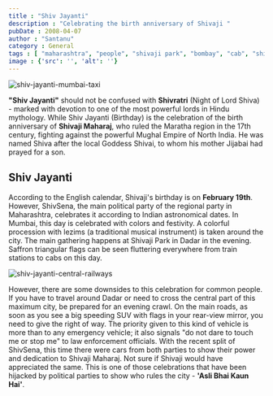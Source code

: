 ```yaml
---
title : "Shiv Jayanti"
description : "Celebrating the birth anniversary of Shivaji "
pubDate : 2008-04-07
author : "Santanu"
category : General
tags : [ "maharashtra", "people", "shivaji park", "bombay", "cab", "shivsena", "taxi", "anniversary", "maratha", "road", "shivaji", "mumbai", "car", "rain",]
image : {'src': '', 'alt': ''}
---
```


<Image src={pic1} alt="shiv-jayanti-mumbai-taxi"/>

**"Shiv Jayanti"** should not be confused with **Shivratri** (Night of Lord Shiva) - marked with devotion to one of the most powerful lords in Hindu mythology. While Shiv Jayanti (Birthday) is the celebration of the birth anniversary of **Shivaji Maharaj**, who ruled the Maratha region in the 17th century, fighting against the powerful Mughal Empire of North India. He was named Shiva after the local Goddess Shivai, to whom his mother Jijabai had prayed for a son.

## Shiv Jayanti

According to the English calendar, Shivaji's birthday is on **February 19th**. However, ShivSena, the main political party of the regional party in Maharashtra, celebrates it according to Indian astronomical dates. In Mumbai, this day is celebrated with colors and festivity. A colorful procession with lezims (a traditional musical instrument) is taken around the city. The main gathering happens at Shivaji Park in Dadar in the evening. Saffron triangular flags can be seen fluttering everywhere from train stations to cabs on this day.

<Image src={pic2} alt="shiv-jayanti-central-railways"/>

However, there are some downsides to this celebration for common people. If you have to travel around Dadar or need to cross the central part of this maximum city, be prepared for an evening crawl. On the main roads, as soon as you see a big speeding SUV with flags in your rear-view mirror, you need to give the right of way. The priority given to this kind of vehicle is more than to any emergency vehicle; it also signals "do not dare to touch me or stop me" to law enforcement officials. With the recent split of ShivSena, this time there were cars from both parties to show their power and dedication to Shivaji Maharaj. Not sure if Shivaji would have appreciated the same. This is one of those celebrations that have been hijacked by political parties to show who rules the city - **'Asli Bhai Kaun Hai'**.

